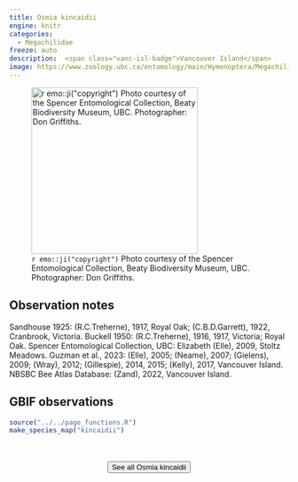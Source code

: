 ```yaml
---
title: Osmia kincaidii
engine: knitr
categories:
  - Megachilidae
freeze: auto
description:  <span class="vanc-isl-badge">Vancouver Island</span>
image: https://www.zoology.ubc.ca/entomology/main/Hymenoptera/Megachilidae/Osmia%20kincaidii%20female%20(3lateral)%20.jpg
---
```

![`r emo::ji("copyright")` Photo courtesy of the Spencer Entomological Collection, Beaty Biodiversity Museum, UBC. Photographer: Don Griffiths.](https://www.zoology.ubc.ca/entomology/main/Hymenoptera/Megachilidae/Osmia%20kincaidii%20female%20(3lateral)%20.jpg){height=300}

## Observation notes  
Sandhouse 1925: (R.C.Treherne), 1917, <span class="hl-place-name">Royal Oak</span>; (C.B.D.Garrett), 1922, <span class="hl-place-name">Cranbrook</span>, <span class="hl-place-name">Victoria</span>. Buckell 1950: (R.C.Treherne), 1916, 1917, <span class="hl-place-name">Victoria</span>; <span class="hl-place-name">Royal Oak</span>. Spencer Entomological Collection, UBC:  Elizabeth (Elle), 2009, Stoltz Meadows. Guzman et al., 2023: (Elle), 2005; (Neame), 2007; (Gielens), 2009; (Wray), 2012; (Gillespie), 2014, 2015; (Kelly), 2017, <span class="hl-place-name"><span class="hl-place-name"><span class="hl-place-name">Vancouver</span> Is</span>land</span>. NBSBC Bee Atlas Database: (Zand), 2022, <span class="hl-place-name"><span class="hl-place-name"><span class="hl-place-name">Vancouver</span> Is</span>land</span>.

## GBIF observations  


```r
source("../../page_functions.R")
make_species_map("kincaidii")
```
<br><br>
<center>


<a href="https://www.zoology.ubc.ca/entomology/main/Hymenoptera/Megachilidae/Osmia%20kincaidii.php"><button type="button" class="btn btn-secondary">See all Osmia kincaidii <i class="fa-solid fa-arrow-up-right-from-square"></i> </button></a>
</center>
